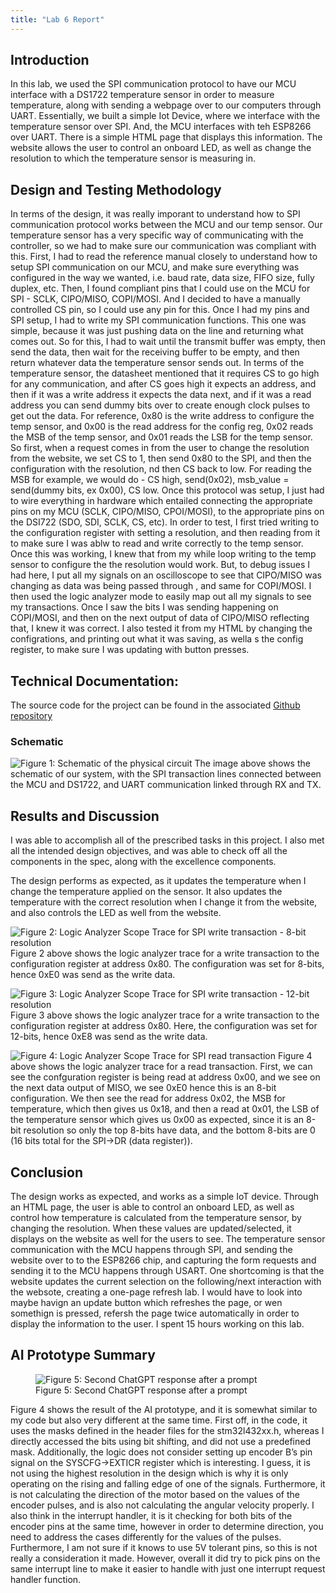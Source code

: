 ```yaml
---
title: "Lab 6 Report"
---
```


## Introduction
In this lab, we used the SPI communication protocol to have our MCU interface with a DS1722 temperature sensor in order to measure temperature, along with sending a webpage over to our computers through UART. Essentially, we built a simple Iot Device, where we interface with the temperature sensor over SPI. And, the MCU interfaces with teh ESP8266 over UART. There is a simple HTML page that displays this information. The website allows the user to control an onboard LED, as well as change the resolution to which the temperature sensor is measuring in.

## Design and Testing Methodology
In terms of the design, it was really imporant to understand how to SPI communication protocol works between the MCU and our temp sensor. Our temperature sensor has a very specific way of communicating with the controller, so we had to make sure our communication was compliant with this. First, I had to read the reference manual closely to understand how to setup SPI communication on our MCU, and make sure everything was configured in the way we wanted, i.e. baud rate, data size, FIFO size, fully duplex, etc. Then, I found compliant pins that I could use on the MCU for SPI - SCLK, CIPO/MISO, COPI/MOSI. And I decided to have a manually controlled CS pin, so I could use any pin for this. Once I had my pins and SPI setup, I had to write my SPI communication functions. This one was simple, because it was just pushing data on the line and returning what comes out. So for this, I had to wait until the transmit buffer was empty, then send the data, then wait for the receiving buffer to be empty, and then return whatever data the temperature sensor sends out. In terms of the temperature sensor, the datasheet mentioned that it requires CS to go high for any communication, and after CS goes high it expects an address, and then if it was a write address it expects the data next, and if it was a read address you can send dummy bits over to create enough clock pulses to get out the data. For reference, 0x80 is the write address to configure the temp sensor, and 0x00 is the read address for the config reg, 0x02 reads the MSB of the temp sensor, and 0x01 reads the LSB for the temp sensor. So first, when a request comes in from the user to change the resolution from the website, we set CS to 1, then send 0x80 to the SPI, and then the configuration with the resolution, nd then CS back to low. For reading the MSB for example, we would do - CS high, send(0x02), msb_value = send(dummy bits, ex 0x00), CS low. 
Once this protocol was setup, I just had to wire everything in hardware which entailed connecting the appropriate pins on my MCU (SCLK, CIPO/MISO, CPOI/MOSI), to the appropriate pins on the DSI722 (SDO, SDI, SCLK, CS, etc). 
In order to test, I first tried writing to the configuration register with setting a resolution, and then reading from it to make sure I was ablw to read and write correctly to the temp sensor. Once this was working, I knew that from my while loop writing to the temp sensor to configure the the resolution would work. But, to debug issues I had here, I put all my signals on an oscilloscope to see that CIPO/MISO was changing as data was being passed through , and same for COPI/MOSI. I then used the logic analyzer mode to easily map out all my signals to see my transactions. Once I saw the bits I was sending happening on COPI/MOSI, and then on the next output of data of CIPO/MISO reflecting that, I knew it was correct. I also tested it from my HTML by changing the configrations, and printing out what it was saving, as wella s the config register, to make sure I was updating with button presses.

## Technical Documentation:
The source code for the project can be found in the associated [Github repository](https://github.com/SadhviNarayanan/e155-lab6)


### Schematic
![Figure 1: Schematic of the physical circuit](images/schematic_lab6.jpeg)
The image above shows the schematic of our system, with the SPI transaction lines connected between the MCU and DS1722, and UART communication linked through RX and TX. 


## Results and Discussion
I was able to accomplish all of the prescribed tasks in this project. I also met all the intended design objectives, and was able to check off all the components in the spec, along with the excellence components. 

The design performs as expected, as it updates the temperature when I change the temperature applied on the sensor. It also updates the temperature with the correct resolution when I change it from the website, and also controls the LED as well from the website. 

![Figure 2: Logic Analyzer Scope Trace for SPI write transaction - 8-bit resolution](images/SPI_write_8bit.png)
Figure 2 above shows the logic analyzer trace for a write transaction to the configuration register at address 0x80. The configuration was set for 8-bits, hence 0xE0 was send as the write data.

![Figure 3: Logic Analyzer Scope Trace for SPI write transaction - 12-bit resolution ](images/SPI_write_12bit.png)
Figure 3 above shows the logic analyzer trace for a write transaction to the configuration register at address 0x80. Here, the configuration was set for 12-bits, hence 0xE8 was send as the write data.

![Figure 4: Logic Analyzer Scope Trace for SPI read transaction](images/SPI_read.png)
Figure 4 above shows the logic analyzer trace for a read transaction. First, we can see the confguration register is being read at address 0x00, and we see on the next data output of MISO, we see 0xE0 hence this is an 8-bit configuration. We then see the read for address 0x02, the MSB for temperature, which then gives us 0x18, and then a read at 0x01, the LSB of the temperature sensor which gives us 0x00 as expected, since it is an 8-bit resolution so only the top 8-bits have data, and the bottom 8-bits are 0 (16 bits total for the SPI->DR (data register)).


## Conclusion
The design works as expected, and works as a simple IoT device. Through an HTML page, the user is able to control an onboard LED, as well as control how temperature is calculated from the temperature sensor, by changing the resolution. When these values are updated/selected, it displays on the website as well for the users to see. The temperature sensor communication with the MCU happens through SPI, and sending the website over to to the ESP8266 chip, and capturing the form requests and sending it to the MCU happens through USART.
One shortcoming is that the website updates the current selection on the following/next interaction with the websote, creating a one-page refresh lab. I would have to look into maybe havign an update button which refreshes the page, or wen somethign is pressed, refersh the page twice automatically in order to display the information to the user.
I spent 15 hours working on this lab.

## AI Prototype Summary
![Figure 5: Second ChatGPT response after a prompt](images/chat_ai.png)

Figure 4 shows the result of the AI prototype, and it is somewhat similar to my code but also very different at the same time. First off, in the code, it uses the masks defined in the header files for the stm32l432xx.h, whereas I directly accessed the bits using bit shifting, and did not use a predefined mask. Additionally, the logic does not consider setting up encoder B's pin signal on the SYSCFG->EXTICR register which is interesting. I guess, it is not using the highest resolution in the design which is why it is only operating on the rising and falling edge of one of the signals. Furthermore, it is not calculating the direction of the motor based on the values of the encoder pulses, and is also not calculating the angular velocity properly. I also think in the interrupt handler, it is it checking for both bits of the encoder pins at the same time, however in order to determine direction, you need to address the cases differently for the values of the pulses. Furthermore, I am not sure if it knows to use 5V tolerant pins, so this is not really a consideration it made.
However, overall it did try to pick pins on the same interrupt line to make it easier to handle with just one interrupt request handler function.


